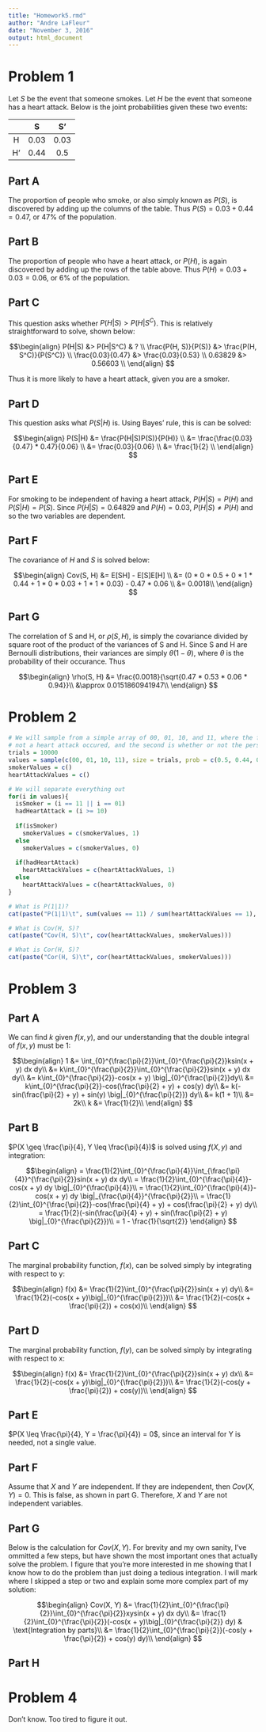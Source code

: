 ```yaml
---
title: "Homework5.rmd"
author: "Andre LaFleur"
date: "November 3, 2016"
output: html_document
---
```


# Problem 1

Let $S$ be the event that someone smokes. Let $H$ be the event that someone has a heart attack.
Below is the joint probabilities given these two events:

|   | S | S' |
|:-:|:-:|:--:|
| H | 0.03  |   0.03 |
| H'|  0.44 |   0.5 |

## Part A

The proportion of people who smoke, or also simply known as $P(S)$, is discovered by adding up the columns
of the table. Thus $P(S) = 0.03 + 0.44 = 0.47$, or 47% of the population.

## Part B

The proportion of people who have a heart attack, or $P(H)$, is again discovered by adding up the rows of the table
above. Thus $P(H) = 0.03 + 0.03 = 0.06$, or 6% of the population.

## Part C

This question asks whether $P(H|S) > P(H|S^C)$. This is relatively straightforward to solve, shown below:

$$\begin{align}
P(H|S) &> P(H|S^C) & ? \\
\frac{P(H, S)}{P(S)} &> \frac{P(H, S^C)}{P(S^C)} \\
\frac{0.03}{0.47} &> \frac{0.03}{0.53} \\
0.63829 &> 0.56603 \\
\end{align}
$$

Thus it is more likely to have a heart attack, given you are a smoker.

## Part D

This question asks what $P(S|H)$ is. Using Bayes' rule, this is can be solved:

$$\begin{align}
P(S|H) &= \frac{P(H|S)P(S)}{P(H)} \\
&= \frac{\frac{0.03}{0.47} * 0.47}{0.06} \\
&= \frac{0.03}{0.06} \\
&= \frac{1}{2} \\
\end{align}
$$

## Part E

For smoking to be independent of having a heart attack, $P(H|S) = P(H)$ and $P(S|H) = P(S)$.
Since $P(H|S) = 0.64829$ and $P(H) = 0.03$, $P(H|S) \neq P(H)$ and so the two variables are
dependent.

## Part F

The covariance of $H$ and $S$ is solved below:

$$\begin{align}
Cov(S, H) &= E[SH] - E[S]E[H] \\
&= (0 * 0 * 0.5 + 0 * 1 * 0.44 + 1 * 0 * 0.03 + 1 * 1 * 0.03) - 0.47 * 0.06 \\
&= 0.0018\\
\end{align}
$$

## Part G

The correlation of S and H, or $\rho(S, H)$, is simply the covariance divided by square root of
the product of the variances of S and H. Since S and H are Bernoulli distributions, their variances
are simply $\theta(1-\theta)$, where $\theta$ is the probability of their occurance. Thus

$$\begin{align}
\rho(S, H) &= \frac{0.0018}{\sqrt{0.47 * 0.53 * 0.06 * 0.94}}\\
&\approx 0.0151860941947\\
\end{align}
$$

# Problem 2

```r
# We will sample from a simple array of 00, 01, 10, and 11, where the first value is whether or
# not a heart attack occured, and the second is whether or not the person is a smoker.
trials = 10000
values = sample(c(00, 01, 10, 11), size = trials, prob = c(0.5, 0.44, 0.03, 0.03), replace = TRUE)
smokerValues = c()
heartAttackValues = c()

# We will separate everything out
for(i in values){
  isSmoker = (i == 11 || i == 01)
  hadHeartAttack = (i >= 10)
  
  if(isSmoker)
    smokerValues = c(smokerValues, 1)
  else
    smokerValues = c(smokerValues, 0)
  
  if(hadHeartAttack)
    heartAttackValues = c(heartAttackValues, 1)
  else
    heartAttackValues = c(heartAttackValues, 0)
}

# What is P(1|1)?
cat(paste("P(1|1)\t", sum(values == 11) / sum(heartAttackValues == 1), "\n"))

# What is Cov(H, S)?
cat(paste("Cov(H, S)\t", cov(heartAttackValues, smokerValues)))

# What is Cor(H, S)?
cat(paste("Cor(H, S)\t", cor(heartAttackValues, smokerValues)))
```

# Problem 3

## Part A

We can find $k$ given $f(x, y)$, and our understanding that the double integral of $f(x, y)$ must be $1$:

$$\begin{align}
1 &= \int_{0}^{\frac{\pi}{2}}\int_{0}^{\frac{\pi}{2}}ksin(x + y) dx dy\\
&= k\int_{0}^{\frac{\pi}{2}}\int_{0}^{\frac{\pi}{2}}sin(x + y) dx dy\\
&= k\int_{0}^{\frac{\pi}{2}}-cos(x + y) \big|_{0}^{\frac{\pi}{2}}dy\\
&= k\int_{0}^{\frac{\pi}{2}}-cos(\frac{\pi}{2} + y) + cos(y) dy\\
&= k(-sin(\frac{\pi}{2} + y) + sin(y) \big|_{0}^{\frac{\pi}{2}}) dy\\
&= k(1 + 1)\\
&= 2k\\
k &= \frac{1}{2}\\
\end{align}
$$

## Part B

$P(X \geq \frac{\pi}{4}, Y \leq \frac{\pi}{4})$ is solved using $f(X, y)$ and integration:

$$\begin{align}
= \frac{1}{2}\int_{0}^{\frac{\pi}{4}}\int_{\frac{\pi}{4}}^{\frac{\pi}{2}}sin(x + y) dx dy\\
= \frac{1}{2}\int_{0}^{\frac{\pi}{4}}-cos(x + y) dy \big|_{0}^{\frac{\pi}{4}}\\
= \frac{1}{2}\int_{0}^{\frac{\pi}{4}}-cos(x + y) dy \big|_{\frac{\pi}{4}}^{\frac{\pi}{2}}\\
= \frac{1}{2}\int_{0}^{\frac{\pi}{2}}-cos(\frac{\pi}{4} + y) + cos(\frac{\pi}{2} + y) dy\\
= \frac{1}{2}(-sin(\frac{\pi}{4} + y) + sin(\frac{\pi}{2} + y) \big|_{0}^{\frac{\pi}{2}})\\
= 1 - \frac{1}{\sqrt{2}}
\end{align}
$$

## Part C

The marginal probability function, $f(x)$, can be solved simply by integrating with respect to y:

$$\begin{align}
f(x) &= \frac{1}{2}\int_{0}^{\frac{\pi}{2}}sin(x + y) dy\\
&= \frac{1}{2}(-cos(x + y)\big|_{0}^{\frac{\pi}{2}})\\
&= \frac{1}{2}(-cos(x + \frac{\pi}{2}) + cos(x))\\
\end{align}
$$

## Part D

The marginal probability function, $f(y)$, can be solved simply by integrating with respect to x:

$$\begin{align}
f(x) &= \frac{1}{2}\int_{0}^{\frac{\pi}{2}}sin(x + y) dx\\
&= \frac{1}{2}(-cos(x + y)\big|_{0}^{\frac{\pi}{2}})\\
&= \frac{1}{2}(-cos(y + \frac{\pi}{2}) + cos(y))\\
\end{align}
$$

## Part E

$P(X \leq \frac{\pi}{4}, Y = \frac{\pi}{4}) = 0$, since an interval for Y is needed, not a single value.

## Part F

Assume that $X$ and $Y$ are independent. If they are independent, then $Cov(X, Y) = 0$. This is false, as
shown in part G. Therefore, $X$ and $Y$ are not independent variables.

## Part G

Below is the calculation for $Cov(X, Y)$. For brevity and my own sanity, I've ommitted a few steps, but
have shown the most important ones that actually solve the problem. I figure that you're more interested
in me showing that I know how to do the problem than just doing a tedious integration. I will
mark where I skipped a step or two and explain some more complex part of my solution:

$$\begin{align}
Cov(X, Y) &= \frac{1}{2}\int_{0}^{\frac{\pi}{2}}\int_{0}^{\frac{\pi}{2}}xysin(x + y) dx dy\\
&= \frac{1}{2}\int_{0}^{\frac{\pi}{2}}(-cos(x + y)\big|_{0}^{\frac{\pi}{2}} dy) & \text{Integration by parts}\\
&= \frac{1}{2}\int_{0}^{\frac{\pi}{2}}(-cos(y + \frac{\pi}{2}) + cos(y) dy)\\
\end{align}
$$

## Part H

# Problem 4

Don't know. Too tired to figure it out.










